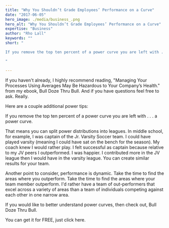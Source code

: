 ```yaml
---
title: "Why You Shouldn’t Grade Employees’ Performance on a Curve"
date: "2017-06-05"
hero_image: ./media/business_.png
hero_alt: "Why You Shouldn’t Grade Employees’ Performance on a Curve"
expertise: "Business"
author: "Rho Lall"
keywords: ""
short: "

If you remove the top ten percent of a power curve you are left with . . . a power curve.

"

---
```

If you haven't already, I highly recommend reading, "Managing Your Processes Using Averages May Be Hazardous to Your Company’s Health." from my ebook, Bull Doze Thru Bull. And if you have questions feel free to ask. Really.

Here are a couple additional power tips:

If you remove the top ten percent of a power curve you are left with . . . a power curve.

That means you can split power distributions into leagues. In middle school, for example, I was captain of the Jr. Varsity Soccer team. I could have played varsity (meaning I could have sat on the bench for the season). My coach knew I would rather play. I felt successful as captain because relative to my JV peers I outperformed. I was happier. I contributed more in the JV league then I would have in the varsity league. You can create similar results for your team.

Another point to consider, performance is dynamic. Take the time to find the areas where you outperform. Take the time to find the areas where your team member outperform. I'd rather have a team of out-performers that excel across a variety of areas than a team of individuals competing against each other in one narrow area.

If you would like to better understand power curves, then check out, Bull Doze Thru Bull.

You can get it for FREE, just click here.